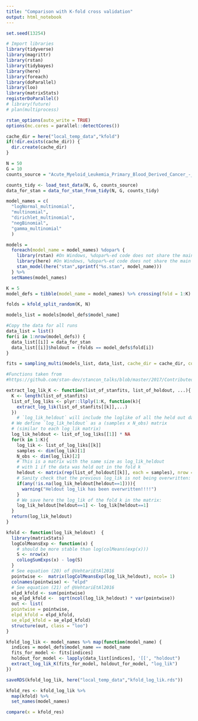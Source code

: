 ```yaml
---
title: "Comparison with K-fold cross validation"
output: html_notebook
---
```


```r
set.seed(13254)

# Import libraries
library(tidyverse)
library(magrittr)
library(rstan)
library(tidybayes)
library(here)
library(foreach)
library(doParallel)
library(loo)
library(matrixStats)
registerDoParallel()
# library(future)
# plan(multiprocess)

rstan_options(auto_write = TRUE)
options(mc.cores = parallel::detectCores())

cache_dir = here("local_temp_data","kfold")
if(!dir.exists(cache_dir)) {
  dir.create(cache_dir)
}
```


```r

N = 50
G = 10
counts_source = "Acute_Myeloid_Leukemia_Primary_Blood_Derived_Cancer_-_Peripheral_Blood"

counts_tidy <- load_test_data(N, G, counts_source)
data_for_stan = data_for_stan_from_tidy(N, G, counts_tidy)
```

```r
model_names = c(
  "logNormal_multinomial",
  "multinomial",
  "dirichlet_multinomial",
  "negBinomial",
  "gamma_multinomial"
  )
```

```r
models =
  foreach(model_name = model_names) %dopar% {
    library(rstan) #On Windows, %dopar%-ed code does not share the main session
    library(here) #On Windows, %dopar%-ed code does not share the main session
    stan_model(here("stan",sprintf("%s.stan", model_name)))
  } %>%
  setNames(model_names)
```


```r
K = 5
model_defs = tibble(model_name = model_names) %>% crossing(fold = 1:K)

folds = kfold_split_random(K, N)

models_list = models[model_defs$model_name]

#Copy the data for all runs
data_list = list()
for(i in 1:nrow(model_defs)) {
  data_list[[i]] = data_for_stan
  data_list[[i]]$holdout = (folds == model_defs$fold[i])
}

fits = sampling_multi(models_list, data_list, cache_dir = cache_dir, cores = 6)
```


```r
#Functions taken from
#https://github.com/stan-dev/stancon_talks/blob/master/2017/Contributed-Talks/07_nicenboim/kfold.Rmd

extract_log_lik_K <- function(list_of_stanfits, list_of_holdout, ...){
  K <- length(list_of_stanfits)
  list_of_log_liks <- plyr::llply(1:K, function(k){
    extract_log_lik(list_of_stanfits[[k]],...)
  })
    # `log_lik_heldout` will include the loglike of all the held out data of all the folds.
  # We define `log_lik_heldout` as a (samples x N_obs) matrix
  # (similar to each log_lik matrix)
  log_lik_heldout <- list_of_log_liks[[1]] * NA
  for(k in 1:K){
    log_lik <- list_of_log_liks[[k]]
    samples <- dim(log_lik)[1] 
    N_obs <- dim(log_lik)[2]
    # This is a matrix with the same size as log_lik_heldout
    # with 1 if the data was held out in the fold k
    heldout <- matrix(rep(list_of_holdout[[k]], each = samples), nrow = samples)
    # Sanity check that the previous log_lik is not being overwritten:
    if(any(!is.na(log_lik_heldout[heldout==1]))){
      warning("Heldout log_lik has been overwritten!!!!")
    }
    # We save here the log_lik of the fold k in the matrix:
    log_lik_heldout[heldout==1] <- log_lik[heldout==1]
  }
  return(log_lik_heldout)
}

kfold <- function(log_lik_heldout)  {
  library(matrixStats)
  logColMeansExp <- function(x) {
    # should be more stable than log(colMeans(exp(x)))
    S <- nrow(x)
    colLogSumExps(x) - log(S)
  }
  # See equation (20) of @VehtariEtAl2016
  pointwise <-  matrix(logColMeansExp(log_lik_heldout), ncol= 1)
  colnames(pointwise) <- "elpd"
  # See equation (21) of @VehtariEtAl2016
  elpd_kfold <- sum(pointwise)
  se_elpd_kfold <-  sqrt(ncol(log_lik_heldout) * var(pointwise))
  out <- list(
  pointwise = pointwise,
  elpd_kfold = elpd_kfold,
  se_elpd_kfold = se_elpd_kfold)
  structure(out, class = "loo")
}
```


```r
kfold_log_lik <- model_names %>% map(function(model_name) { 
  indices = model_defs$model_name == model_name
  fits_for_model <- fits[indices]
  holdout_for_model <- lapply(data_list[indices], '[[', "holdout")
  extract_log_lik_K(fits_for_model, holdout_for_model, "log_lik")
}) 

saveRDS(kfold_log_lik, here("local_temp_data","kfold_log_lik.rds"))

kfold_res <- kfold_log_lik %>%
  map(kfold) %>%
  set_names(model_names)
```


```r
compare(x = kfold_res)
```

